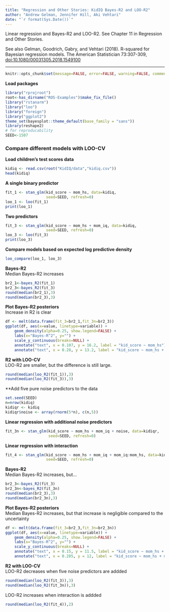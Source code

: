 ```yaml
---
title: "Regression and Other Stories: KidIQ Bayes-R2 and LOO-R2"
author: "Andrew Gelman, Jennifer Hill, Aki Vehtari"
date: "`r format(Sys.Date())`"
---
```

Linear regression and Bayes-R2 and LOO-R2. See Chapter 11 in
Regression and Other Stories.

See also Gelman, Goodrich, Gabry, and Vehtari (2018). R-squared for
Bayesian regression models. The American Statistician 73:307-309,
[doi:10.1080/00031305.2018.1549100](https://doi.org/10.1080/00031305.2018.1549100)

-------------


```r
knitr::opts_chunk$set(message=FALSE, error=FALSE, warning=FALSE, comment=NA)
```

**Load packages**

```r
library("rprojroot")
root<-has_dirname("ROS-Examples")$make_fix_file()
library("rstanarm")
library("loo")
library("foreign")
library("ggplot2")
theme_set(bayesplot::theme_default(base_family = "sans"))
library(reshape2)
# for reproducability
SEED<-1507
```

### Compare different models with LOO-CV

**Load children's test scores data**

```r
kidiq <- read.csv(root("KidIQ/data","kidiq.csv"))
head(kidiq)
```

**A single binary predictor**

```r
fit_1 <- stan_glm(kid_score ~ mom_hs, data=kidiq,
                  seed=SEED, refresh=0)
loo_1 <- loo(fit_1)
print(loo_1)
```

**Two predictors**

```r
fit_3 <- stan_glm(kid_score ~ mom_hs + mom_iq, data=kidiq,
                  seed=SEED, refresh=0)
loo_3 <- loo(fit_3)
print(loo_3)
```

**Compare models based on expected log predictive density**

```r
loo_compare(loo_1, loo_3)
```

**Bayes-R2**<br>
Median Bayes-R2 increases

```r
br2_1<-bayes_R2(fit_1)
br2_3<-bayes_R2(fit_3)
round(median(br2_1),3)
round(median(br2_3),3)
```

**Plot Bayes-R2 posteriors**<br>
Increase in R2 is clear

```r
df <- melt(data.frame(fit_3=br2_1,fit_3n=br2_3))
ggplot(df, aes(x=value, linetype=variable)) +
    geom_density(alpha=0.25, show.legend=FALSE) +
    labs(x="Bayes-R^2", y="") +
    scale_y_continuous(breaks=NULL) + 
    annotate("text", x = 0.107, y = 16.2, label = "kid_score ~ mom_hs") +
    annotate("text", x = 0.28, y = 13.2, label = "kid_score ~ mom_hs + mom_iq")
```

**R2 with LOO-CV**<br>
LOO-R2 are smaller, but the difference is still large.

```r
round(median(loo_R2(fit_1)),3)
round(median(loo_R2(fit_3)),3)
```

**Add five pure noise predictors to the data

```r
set.seed(SEED)
n=nrow(kidiq)
kidiqr <- kidiq
kidiqr$noise <- array(rnorm(5*n), c(n,5))
```

**Linear regression with additional noise predictors**

```r
fit_3n <- stan_glm(kid_score ~ mom_hs + mom_iq + noise, data=kidiqr,
                   seed=SEED, refresh=0)
```

**Linear regression with interaction**

```r
fit_4 <- stan_glm(kid_score ~ mom_hs + mom_iq + mom_iq:mom_hs, data=kidiq,
                  seed=SEED, refresh=0)
```

**Bayes-R2**<br>
Median Bayes-R2 increases, but...

```r
br2_3<-bayes_R2(fit_3)
br2_3n<-bayes_R2(fit_3n)
round(median(br2_3),3)
round(median(br2_3n),3)
```

**Plot Bayes-R2 posteriors**<br>
Median Bayes-R2 increases, but that increase is negligible
compared to the uncertainty

```r
df <- melt(data.frame(fit_3=br2_3,fit_3n=br2_3n))
ggplot(df, aes(x=value, linetype=variable)) +
    geom_density(alpha=0.25, show.legend=FALSE) +
    labs(x="Bayes-R^2", y="") +
    scale_y_continuous(breaks=NULL) + 
    annotate("text", x = 0.15, y = 11.5, label = "kid_score ~ mom_hs + mom_iq") +
    annotate("text", x = 0.285, y = 12, label = "kid_score ~ mom_hs + mom_iq +\n noise")
```

**R2 with LOO-CV**<br>
LOO-R2 decreases when five noise predictors are addded

```r
round(median(loo_R2(fit_3)),3)
round(median(loo_R2(fit_3n)),3)
```

LOO-R2 increases when interaction is addded

```r
round(median(loo_R2(fit_4)),2)
```

